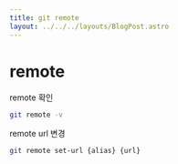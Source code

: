 ```yaml
---
title: git remote
layout: ../../../layouts/BlogPost.astro
---
```

# remote

remote 확인

```bash
git remote -v
```

remote url 변경

```bash
git remote set-url {alias} {url}
```





